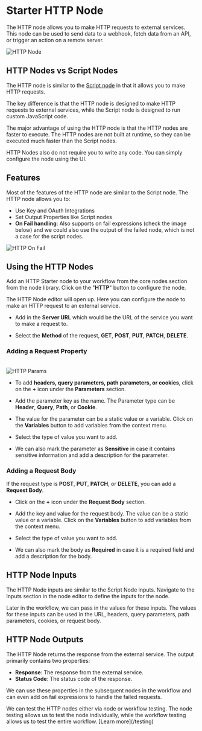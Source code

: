 


# Starter HTTP Node

The HTTP node allows you to make HTTP requests to external services. This node can be used to send data to a webhook, fetch data from an API, or trigger an action on a remote server.

<Image src={http1} alt="HTTP Node" width={1200} />

## HTTP Nodes vs Script Nodes

The HTTP node is similar to the [Script node](/script) in that it allows you to make HTTP requests. 

The key difference is that the HTTP node is designed to make HTTP requests to external services, while the Script node is designed to run custom JavaScript code.

The major advantage of using the HTTP node is that the HTTP nodes are faster to execute. The HTTP nodes are not built at runtime, so they can be executed much faster than the Script nodes.

HTTP Nodes also do not require you to write any code. You can simply configure the node using the UI.

## Features

Most of the features of the HTTP node are similar to the Script node. The HTTP node allows you to:

- Use Key and OAuth Integrations
- Set Output Properties like Script nodes
- **On Fail handling**: Also supports on fail expressions (check the image below) and we could also use the output of the failed node, which is not a case for the script nodes.

<Image src={httpOnfail} alt="HTTP On Fail" width={1200} />


## Using the HTTP Nodes

Add an HTTP Starter node to your workflow from the core nodes section from the node library. Click on the "**HTTP**" button to configure the node.

The HTTP Node editor will open up. Here you can configure the node to make an HTTP request to an external service. 

- Add in the **Server URL** which would be the URL of the service you want to make a request to. 

- Select the **Method** of the request, **GET**, **POST**, **PUT**, **PATCH**, **DELETE**.

### Adding a Request Property

<br />
<Image src={httpParams} alt="HTTP Params" width={1200} />

- To add **headers, query parameters, path parameters, or cookies**, click on the **+** icon under the **Parameters** section. 

- Add the parameter key as the name. The Parameter type can be **Header**, **Query**, **Path**, or **Cookie**. 

- The value for the parameter can be a static value or a variable. Click on the **Variables** button to add variables from the context menu. 

- Select the type of value you want to add. 

- We can also mark the parameter as **Sensitive** in case it contains sensitive information and add a description for the parameter.


### Adding a Request Body

If the request type is **POST**, **PUT**, **PATCH**, or **DELETE**, you can add a **Request Body**.

- Click on the **+** icon under the **Request Body** section.

- Add the key and value for the request body. The value can be a static value or a variable. Click on the **Variables** button to add variables from the context menu.

- Select the type of value you want to add.

- We can also mark the body as **Required** in case it is a required field and add a description for the body.

## HTTP Node Inputs

The HTTP Node inputs are similar to the Script Node inputs. Navigate to the Inputs section in the node editor to define the inputs for the node.

Later in the workflow, we can pass in the values for these inputs. The values for these inputs can be used in the URL, headers, query parameters, path parameters, cookies, or request body.

## HTTP Node Outputs

The HTTP Node returns the response from the external service. The output primarily contains two properties:

- **Response**: The response from the external service.
- **Status Code**: The status code of the response.

We can use these properties in the subsequent nodes in the workflow and can even add on fail expressions to handle the failed requests.

<Callout type="info">
We can test the HTTP nodes either via node or workflow testing. The node testing allows us to test the node individually, while the workflow testing allows us to test the entire workflow. [Learn more](/testing)
</Callout>
